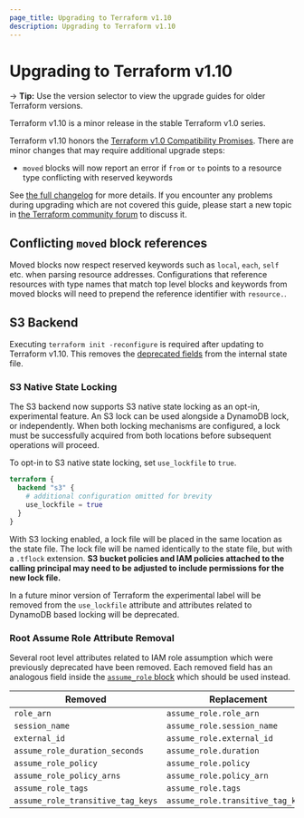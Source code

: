 ```yaml
---
page_title: Upgrading to Terraform v1.10
description: Upgrading to Terraform v1.10
---
```


# Upgrading to Terraform v1.10

-> **Tip:** Use the version selector to view the upgrade guides for older Terraform versions.

Terraform v1.10 is a minor release in the stable Terraform v1.0 series.

Terraform v1.10 honors the
[Terraform v1.0 Compatibility Promises](https://developer.hashicorp.com/terraform/language/v1-compatibility-promises).
There are minor changes that may require additional upgrade steps:

- `moved` blocks will now report an error if `from` or `to` points to a resource type conflicting with reserved keywords

See [the full changelog](https://github.com/hashicorp/terraform/blob/v1.10/CHANGELOG.md)
for more details. If you encounter any problems during upgrading which are not
covered this guide, please start a new topic in
[the Terraform community forum](https://discuss.hashicorp.com/c/terraform-core)
to discuss it.

## Conflicting `moved` block references

Moved blocks now respect reserved keywords such as `local`, `each`, `self` etc. when parsing resource addresses.
Configurations that reference resources with type names that match top level blocks and
keywords from moved blocks will need to prepend the reference identifier with `resource.`.

## S3 Backend 

Executing `terraform init -reconfigure` is required after updating to Terraform v1.10. This removes the [deprecated fields](#root-assume-role-attribute-removal) from the internal state file.

### S3 Native State Locking

The S3 backend now supports S3 native state locking as an opt-in, experimental feature.
An S3 lock can be used alongside a DynamoDB lock, or independently.
When both locking mechanisms are configured, a lock must be successfully acquired from both locations before subsequent operations will proceed.

To opt-in to S3 native state locking, set `use_lockfile` to `true`.

```terraform
terraform {
  backend "s3" {
    # additional configuration omitted for brevity
    use_lockfile = true
  }
}
```

With S3 locking enabled, a lock file will be placed in the same location as the state file.
The lock file will be named identically to the state file, but with a `.tflock` extension.
**S3 bucket policies and IAM policies attached to the calling principal may need to be adjusted to include permissions for the new lock file.**

In a future minor version of Terraform the experimental label will be removed from the `use_lockfile` attribute and attributes related to DynamoDB based locking will be deprecated.

### Root Assume Role Attribute Removal

Several root level attributes related to IAM role assumption which were previously deprecated have been removed.
Each removed field has an analogous field inside the [`assume_role` block](https://developer.hashicorp.com/terraform/language/backend/s3#assume-role-configuration) which should be used instead.


| Removed | Replacement |
| --- | --- |
| `role_arn` | `assume_role.role_arn` |
| `session_name` | `assume_role.session_name` |
| `external_id` | `assume_role.external_id` |
| `assume_role_duration_seconds` | `assume_role.duration` |
| `assume_role_policy` | `assume_role.policy` |
| `assume_role_policy_arns` | `assume_role.policy_arn` |
| `assume_role_tags` | `assume_role.tags` |
| `assume_role_transitive_tag_keys` | `assume_role.transitive_tag_keys` |
